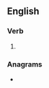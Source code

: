 ==English==

===Verb===
{{head|en|verb form}}

# {{present participle of|undersign|lang=en|nocat=1}}

===Anagrams===
* {{anagrams|en|a=deggiinnnrsu|undersinging}}
